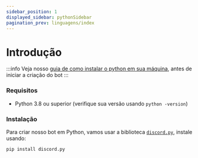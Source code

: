 ```yaml
---
sidebar_position: 1
displayed_sidebar: pythonSidebar
pagination_prev: linguagens/index
---
```


# Introdução

:::info
Veja nosso [guia de como instalar o python em sua máquina](#), antes de iniciar a criação do bot
:::

### Requisitos
- Python 3.8 ou superior (verifique sua versão usando `python -version`)

### Instalação

Para criar nosso bot em Python, vamos usar a biblioteca [`discord.py`](https://discordpy.readthedocs.io/en/stable/), instale usando:
```sh
pip install discord.py
```